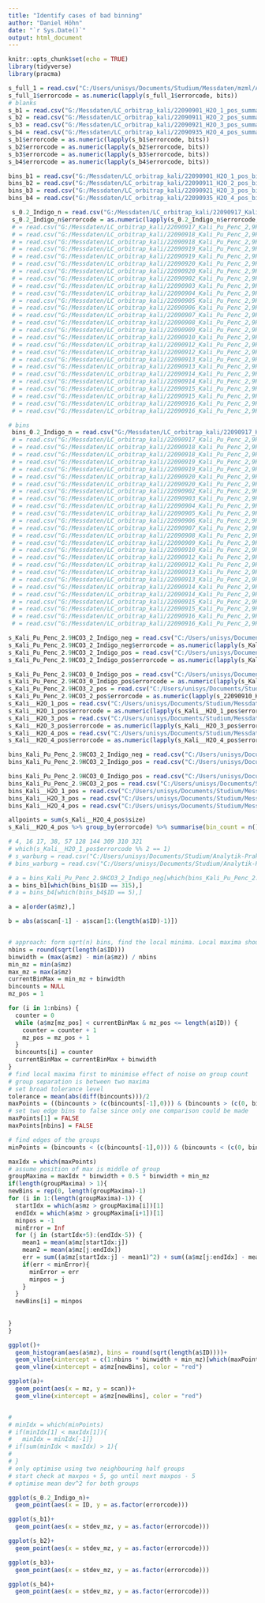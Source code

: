 ```yaml
---
title: "Identify cases of bad binning"
author: "Daniel Höhn"
date: "`r Sys.Date()`"
output: html_document
---
```


```r
knitr::opts_chunk$set(echo = TRUE)
library(tidyverse)
library(pracma)
```

```r
s_full_1 = read.csv("C:/Users/unisys/Documents/Studium/Messdaten/mzml/AquaFlow_MS1/210229_C1_S1_W_MI_1_pos_summary.csv")
s_full_1$errorcode = as.numeric(lapply(s_full_1$errorcode, bits))
# blanks
s_b1 = read.csv("G:/Messdaten/LC_orbitrap_kali/22090901_H2O_1_pos_summary.csv")
s_b2 = read.csv("G:/Messdaten/LC_orbitrap_kali/22090911_H2O_2_pos_summary.csv")
s_b3 = read.csv("G:/Messdaten/LC_orbitrap_kali/22090921_H2O_3_pos_summary.csv")
s_b4 = read.csv("G:/Messdaten/LC_orbitrap_kali/22090935_H2O_4_pos_summary.csv")
s_b1$errorcode = as.numeric(lapply(s_b1$errorcode, bits))
s_b2$errorcode = as.numeric(lapply(s_b2$errorcode, bits))
s_b3$errorcode = as.numeric(lapply(s_b3$errorcode, bits))
s_b4$errorcode = as.numeric(lapply(s_b4$errorcode, bits))

bins_b1 = read.csv("G:/Messdaten/LC_orbitrap_kali/22090901_H2O_1_pos_bins.csv")
bins_b2 = read.csv("G:/Messdaten/LC_orbitrap_kali/22090911_H2O_2_pos_bins.csv")
bins_b3 = read.csv("G:/Messdaten/LC_orbitrap_kali/22090921_H2O_3_pos_bins.csv")
bins_b4 = read.csv("G:/Messdaten/LC_orbitrap_kali/22090935_H2O_4_pos_bins.csv")

 s_0.2_Indigo_n = read.csv("G:/Messdaten/LC_orbitrap_kali/22090917_Kali_Pu_Penc_2,9HCO3_0,2_Indigo_neg_summary.csv")
 s_0.2_Indigo_n$errorcode = as.numeric(lapply(s_0.2_Indigo_n$errorcode, bits))
 # = read.csv("G:/Messdaten/LC_orbitrap_kali/22090917_Kali_Pu_Penc_2,9HCO3_0,2_Indigo_pos_summary.csv")
 # = read.csv("G:/Messdaten/LC_orbitrap_kali/22090918_Kali_Pu_Penc_2,9HCO3_0,5_Indigo_neg_summary.csv")
 # = read.csv("G:/Messdaten/LC_orbitrap_kali/22090918_Kali_Pu_Penc_2,9HCO3_0,5_Indigo_pos_summary.csv")
 # = read.csv("G:/Messdaten/LC_orbitrap_kali/22090919_Kali_Pu_Penc_2,9HCO3_1_Indigo_neg_summary.csv")
 # = read.csv("G:/Messdaten/LC_orbitrap_kali/22090919_Kali_Pu_Penc_2,9HCO3_1_Indigo_pos_summary.csv")
 # = read.csv("G:/Messdaten/LC_orbitrap_kali/22090920_Kali_Pu_Penc_2,9HCO3_2_Indigo_neg_summary.csv")
 # = read.csv("G:/Messdaten/LC_orbitrap_kali/22090920_Kali_Pu_Penc_2,9HCO3_2_Indigo_pos_summary.csv")
 # = read.csv("G:/Messdaten/LC_orbitrap_kali/22090902_Kali_Pu_Penc_2,9HCO3_0_pos_summary.csv")
 # = read.csv("G:/Messdaten/LC_orbitrap_kali/22090903_Kali_Pu_Penc_2,9HCO3_0,01_pos_summary.csv")
 # = read.csv("G:/Messdaten/LC_orbitrap_kali/22090904_Kali_Pu_Penc_2,9HCO3_0,02_pos_summary.csv")
 # = read.csv("G:/Messdaten/LC_orbitrap_kali/22090905_Kali_Pu_Penc_2,9HCO3_0,05_pos_summary.csv")
 # = read.csv("G:/Messdaten/LC_orbitrap_kali/22090906_Kali_Pu_Penc_2,9HCO3_0,1_pos_summary.csv")
 # = read.csv("G:/Messdaten/LC_orbitrap_kali/22090907_Kali_Pu_Penc_2,9HCO3_0,2_pos_summary.csv")
 # = read.csv("G:/Messdaten/LC_orbitrap_kali/22090908_Kali_Pu_Penc_2,9HCO3_0,5_pos_summary.csv")
 # = read.csv("G:/Messdaten/LC_orbitrap_kali/22090909_Kali_Pu_Penc_2,9HCO3_1_pos_summary.csv")
 # = read.csv("G:/Messdaten/LC_orbitrap_kali/22090910_Kali_Pu_Penc_2,9HCO3_2_pos_summary.csv")
 # = read.csv("G:/Messdaten/LC_orbitrap_kali/22090912_Kali_Pu_Penc_2,9HCO3_0_Indigo_neg_summary.csv")
 # = read.csv("G:/Messdaten/LC_orbitrap_kali/22090912_Kali_Pu_Penc_2,9HCO3_0_Indigo_pos_summary.csv")
 # = read.csv("G:/Messdaten/LC_orbitrap_kali/22090913_Kali_Pu_Penc_2,9HCO3_0,01_Indigo_neg_summary.csv")
 # = read.csv("G:/Messdaten/LC_orbitrap_kali/22090913_Kali_Pu_Penc_2,9HCO3_0,01_Indigo_pos_summary.csv")
 # = read.csv("G:/Messdaten/LC_orbitrap_kali/22090914_Kali_Pu_Penc_2,9HCO3_0,02_Indigo_neg_summary.csv")
 # = read.csv("G:/Messdaten/LC_orbitrap_kali/22090914_Kali_Pu_Penc_2,9HCO3_0,02_Indigo_pos_summary.csv")
 # = read.csv("G:/Messdaten/LC_orbitrap_kali/22090915_Kali_Pu_Penc_2,9HCO3_0,05_Indigo_neg_summary.csv")
 # = read.csv("G:/Messdaten/LC_orbitrap_kali/22090915_Kali_Pu_Penc_2,9HCO3_0,05_Indigo_pos_summary.csv")
 # = read.csv("G:/Messdaten/LC_orbitrap_kali/22090916_Kali_Pu_Penc_2,9HCO3_0,1_Indigo_neg_summary.csv")
 # = read.csv("G:/Messdaten/LC_orbitrap_kali/22090916_Kali_Pu_Penc_2,9HCO3_0,1_Indigo_pos_summary.csv")

# bins
 bins_0.2_Indigo_n = read.csv("G:/Messdaten/LC_orbitrap_kali/22090917_Kali_Pu_Penc_2,9HCO3_0,2_Indigo_neg_bins.csv")
 # = read.csv("G:/Messdaten/LC_orbitrap_kali/22090917_Kali_Pu_Penc_2,9HCO3_0,2_Indigo_pos_bins.csv")
 # = read.csv("G:/Messdaten/LC_orbitrap_kali/22090918_Kali_Pu_Penc_2,9HCO3_0,5_Indigo_neg_bins.csv")
 # = read.csv("G:/Messdaten/LC_orbitrap_kali/22090918_Kali_Pu_Penc_2,9HCO3_0,5_Indigo_pos_bins.csv")
 # = read.csv("G:/Messdaten/LC_orbitrap_kali/22090919_Kali_Pu_Penc_2,9HCO3_1_Indigo_neg_bins.csv")
 # = read.csv("G:/Messdaten/LC_orbitrap_kali/22090919_Kali_Pu_Penc_2,9HCO3_1_Indigo_pos_bins.csv")
 # = read.csv("G:/Messdaten/LC_orbitrap_kali/22090920_Kali_Pu_Penc_2,9HCO3_2_Indigo_neg_bins.csv")
 # = read.csv("G:/Messdaten/LC_orbitrap_kali/22090920_Kali_Pu_Penc_2,9HCO3_2_Indigo_pos_bins.csv")
 # = read.csv("G:/Messdaten/LC_orbitrap_kali/22090902_Kali_Pu_Penc_2,9HCO3_0_pos_bins.csv")
 # = read.csv("G:/Messdaten/LC_orbitrap_kali/22090903_Kali_Pu_Penc_2,9HCO3_0,01_pos_bins.csv")
 # = read.csv("G:/Messdaten/LC_orbitrap_kali/22090904_Kali_Pu_Penc_2,9HCO3_0,02_pos_bins.csv")
 # = read.csv("G:/Messdaten/LC_orbitrap_kali/22090905_Kali_Pu_Penc_2,9HCO3_0,05_pos_bins.csv")
 # = read.csv("G:/Messdaten/LC_orbitrap_kali/22090906_Kali_Pu_Penc_2,9HCO3_0,1_pos_bins.csv")
 # = read.csv("G:/Messdaten/LC_orbitrap_kali/22090907_Kali_Pu_Penc_2,9HCO3_0,2_pos_bins.csv")
 # = read.csv("G:/Messdaten/LC_orbitrap_kali/22090908_Kali_Pu_Penc_2,9HCO3_0,5_pos_bins.csv")
 # = read.csv("G:/Messdaten/LC_orbitrap_kali/22090909_Kali_Pu_Penc_2,9HCO3_1_pos_bins.csv")
 # = read.csv("G:/Messdaten/LC_orbitrap_kali/22090910_Kali_Pu_Penc_2,9HCO3_2_pos_bins.csv")
 # = read.csv("G:/Messdaten/LC_orbitrap_kali/22090912_Kali_Pu_Penc_2,9HCO3_0_Indigo_neg_bins.csv")
 # = read.csv("G:/Messdaten/LC_orbitrap_kali/22090912_Kali_Pu_Penc_2,9HCO3_0_Indigo_pos_bins.csv")
 # = read.csv("G:/Messdaten/LC_orbitrap_kali/22090913_Kali_Pu_Penc_2,9HCO3_0,01_Indigo_neg_bins.csv")
 # = read.csv("G:/Messdaten/LC_orbitrap_kali/22090913_Kali_Pu_Penc_2,9HCO3_0,01_Indigo_pos_bins.csv")
 # = read.csv("G:/Messdaten/LC_orbitrap_kali/22090914_Kali_Pu_Penc_2,9HCO3_0,02_Indigo_neg_bins.csv")
 # = read.csv("G:/Messdaten/LC_orbitrap_kali/22090914_Kali_Pu_Penc_2,9HCO3_0,02_Indigo_pos_bins.csv")
 # = read.csv("G:/Messdaten/LC_orbitrap_kali/22090915_Kali_Pu_Penc_2,9HCO3_0,05_Indigo_neg_bins.csv")
 # = read.csv("G:/Messdaten/LC_orbitrap_kali/22090915_Kali_Pu_Penc_2,9HCO3_0,05_Indigo_pos_bins.csv")
 # = read.csv("G:/Messdaten/LC_orbitrap_kali/22090916_Kali_Pu_Penc_2,9HCO3_0,1_Indigo_neg_bins.csv")
 # = read.csv("G:/Messdaten/LC_orbitrap_kali/22090916_Kali_Pu_Penc_2,9HCO3_0,1_Indigo_pos_bins.csv")
```

```r
s_Kali_Pu_Penc_2.9HCO3_2_Indigo_neg = read.csv("C:/Users/unisys/Documents/Studium/Messdaten/LCMS_pressure_error/22090920_Kali_Pu_Penc_2,9HCO3_2_Indigo_neg_summary.csv")
s_Kali_Pu_Penc_2.9HCO3_2_Indigo_neg$errorcode = as.numeric(lapply(s_Kali_Pu_Penc_2.9HCO3_2_Indigo_neg$errorcode, bits))
s_Kali_Pu_Penc_2.9HCO3_2_Indigo_pos = read.csv("C:/Users/unisys/Documents/Studium/Messdaten/LCMS_pressure_error/22090920_Kali_Pu_Penc_2,9HCO3_2_Indigo_pos_summary.csv")
s_Kali_Pu_Penc_2.9HCO3_2_Indigo_pos$errorcode = as.numeric(lapply(s_Kali_Pu_Penc_2.9HCO3_2_Indigo_pos$errorcode, bits))

s_Kali_Pu_Penc_2.9HCO3_0_Indigo_pos = read.csv("C:/Users/unisys/Documents/Studium/Messdaten/LCMS_pressure_error/22090912_Kali_Pu_Penc_2,9HCO3_0_Indigo_pos_summary.csv")
s_Kali_Pu_Penc_2.9HCO3_0_Indigo_pos$errorcode = as.numeric(lapply(s_Kali_Pu_Penc_2.9HCO3_0_Indigo_pos$errorcode, bits))
s_Kali_Pu_Penc_2.9HCO3_2_pos = read.csv("C:/Users/unisys/Documents/Studium/Messdaten/LCMS_pressure_error/22090910_Kali_Pu_Penc_2,9HCO3_2_pos_summary.csv")
s_Kali_Pu_Penc_2.9HCO3_2_pos$errorcode = as.numeric(lapply(s_22090910_Kali_Pu_Penc_2.9HCO3_2_pos$errorcode, bits))
s_Kali__H2O_1_pos = read.csv("C:/Users/unisys/Documents/Studium/Messdaten/LCMS_pressure_error/22090901_H2O_1_pos_summary.csv")
s_Kali__H2O_1_pos$errorcode = as.numeric(lapply(s_Kali__H2O_1_pos$errorcode, bits))
s_Kali__H2O_3_pos = read.csv("C:/Users/unisys/Documents/Studium/Messdaten/LCMS_pressure_error/22090921_H2O_3_pos_summary.csv")
s_Kali__H2O_3_pos$errorcode = as.numeric(lapply(s_Kali__H2O_3_pos$errorcode, bits))
s_Kali__H2O_4_pos = read.csv("C:/Users/unisys/Documents/Studium/Messdaten/LCMS_pressure_error/22090935_H2O_4_pos_summary.csv")
s_Kali__H2O_4_pos$errorcode = as.numeric(lapply(s_Kali__H2O_4_pos$errorcode, bits))

bins_Kali_Pu_Penc_2.9HCO3_2_Indigo_neg = read.csv("C:/Users/unisys/Documents/Studium/Messdaten/LCMS_pressure_error/22090920_Kali_Pu_Penc_2,9HCO3_2_Indigo_neg_bins.csv")
bins_Kali_Pu_Penc_2.9HCO3_2_Indigo_pos = read.csv("C:/Users/unisys/Documents/Studium/Messdaten/LCMS_pressure_error/22090920_Kali_Pu_Penc_2,9HCO3_2_Indigo_pos_bins.csv")

bins_Kali_Pu_Penc_2.9HCO3_0_Indigo_pos = read.csv("C:/Users/unisys/Documents/Studium/Messdaten/LCMS_pressure_error/22090912_Kali_Pu_Penc_2,9HCO3_0_Indigo_pos_bins.csv")
bins_Kali_Pu_Penc_2.9HCO3_2_pos = read.csv("C:/Users/unisys/Documents/Studium/Messdaten/LCMS_pressure_error/22090910_Kali_Pu_Penc_2,9HCO3_2_pos_bins.csv")
bins_Kali__H2O_1_pos = read.csv("C:/Users/unisys/Documents/Studium/Messdaten/LCMS_pressure_error/22090901_H2O_1_pos_bins.csv")
bins_Kali__H2O_3_pos = read.csv("C:/Users/unisys/Documents/Studium/Messdaten/LCMS_pressure_error/22090921_H2O_3_pos_bins.csv")
bins_Kali__H2O_4_pos = read.csv("C:/Users/unisys/Documents/Studium/Messdaten/LCMS_pressure_error/22090935_H2O_4_pos_bins.csv")

allpoints = sum(s_Kali__H2O_4_pos$size)
s_Kali__H2O_4_pos %>% group_by(errorcode) %>% summarise(bin_count = n(), perc_dataset = round(sum(size) / allpoints * 100, digits = 2), ratio = round(sum(size)/n(), digits = 2), dqsCen = mean(DQSC_min), meanDQS = mean(DQSB_scaled)) 


```

```r
# 4, 16 17, 38, 57 128 144 309 310 321
# which(s_Kali__H2O_1_pos$errorcode %% 2 == 1)
# s_warburg = read.csv("C:/Users/unisys/Documents/Studium/Analytik-Praktikum/warburg_summary.csv")
# bins_warburg = read.csv("C:/Users/unisys/Documents/Studium/Analytik-Praktikum/warburg_bins.csv")

# a = bins_Kali_Pu_Penc_2.9HCO3_2_Indigo_neg[which(bins_Kali_Pu_Penc_2.9HCO3_2_Indigo_neg$ID == 321),]
a = bins_b1[which(bins_b1$ID == 315),]
# a = bins_b4[which(bins_b4$ID == 5),]

a = a[order(a$mz),]

b = abs(a$scan[-1] - a$scan[1:(length(a$ID)-1)])


# approach: form sqrt(n) bins, find the local minima. Local maxima should be num(minima) -1
nbins = round(sqrt(length(a$ID)))
binwidth = (max(a$mz) - min(a$mz)) / nbins
min_mz = min(a$mz)
max_mz = max(a$mz)
currentBinMax = min_mz + binwidth
bincounts = NULL
mz_pos = 1

for (i in 1:nbins) {
  counter = 0
  while (a$mz[mz_pos] < currentBinMax & mz_pos <= length(a$ID)) {
    counter = counter + 1
    mz_pos = mz_pos + 1
  }
  bincounts[i] = counter
  currentBinMax = currentBinMax + binwidth
}
# find local maxima first to minimise effect of noise on group count
# group separation is between two maxima
# set broad tolerance level
tolerance = mean(abs(diff(bincounts)))/2
maxPoints = ((bincounts > (c(bincounts[-1],0))) & (bincounts > (c(0, bincounts[-nbins]))) | (bincounts > (c(bincounts[-1],0) + tolerance)) & (bincounts > (c(0, bincounts[-nbins]) + tolerance)))
# set two edge bins to false since only one comparison could be made
maxPoints[1] = FALSE
maxPoints[nbins] = FALSE

# find edges of the groups
minPoints = (bincounts < (c(bincounts[-1],0))) & (bincounts < (c(0, bincounts[-nbins])))

maxIdx = which(maxPoints)
# assume position of max is middle of group
groupMaxima = maxIdx * binwidth + 0.5 * binwidth + min_mz
if(length(groupMaxima) > 1){
newBins = rep(0, length(groupMaxima)-1)
for (i in 1:(length(groupMaxima)-1)) {
  startIdx = which(a$mz > groupMaxima[i])[1]
  endIdx = which(a$mz > groupMaxima[i+1])[1]
  minpos = -1
  minError = Inf
  for (j in (startIdx+5):(endIdx-5)) {
    mean1 = mean(a$mz[startIdx:j])
    mean2 = mean(a$mz[j:endIdx])
    err = sum((a$mz[startIdx:j] - mean1)^2) + sum((a$mz[j:endIdx] - mean2)^2)
    if(err < minError){
      minError = err
      minpos = j
    }
  }
  newBins[i] = minpos
  
  
}
}

ggplot()+
  geom_histogram(aes(a$mz), bins = round(sqrt(length(a$ID))))+
  geom_vline(xintercept = c(1:nbins * binwidth + min_mz)[which(maxPoints)])+
  geom_vline(xintercept = a$mz[newBins], color = "red")

ggplot(a)+
  geom_point(aes(x = mz, y = scan))+
  geom_vline(xintercept = a$mz[newBins], color = "red")


# 
# minIdx = which(minPoints)
# if(minIdx[1] < maxIdx[1]){
#   minIdx = minIdx[-1]}
# if(sum(minIdx < maxIdx) > 1){
#     
# }
# only optimise using two neighbouring half groups
# start check at maxpos + 5, go until next maxpos - 5
# optimise mean dev^2 for both groups
```

```r
ggplot(s_0.2_Indigo_n)+
  geom_point(aes(x = ID, y = as.factor(errorcode)))

ggplot(s_b1)+
  geom_point(aes(x = stdev_mz, y = as.factor(errorcode)))

ggplot(s_b2)+
  geom_point(aes(x = stdev_mz, y = as.factor(errorcode)))

ggplot(s_b3)+
  geom_point(aes(x = stdev_mz, y = as.factor(errorcode)))

ggplot(s_b4)+
  geom_point(aes(x = stdev_mz, y = as.factor(errorcode)))
```



